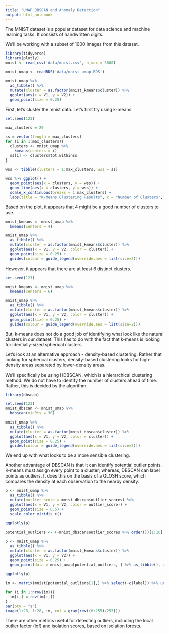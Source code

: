 ```yaml
---
title: "UMAP DBSCAN and Anomaly Detection"
output: html_notebook
---
```


The MNIST dataset is a popular dataset for data science and machine learning tasks. It consists of handwritten digits.

We'll be working with a subset of 1000 images from this dataset.
```r
library(tidyverse)
library(plotly)
mnist <- read_csv('data/mnist.csv', n_max = 5000)
```

```r
mnist_umap <- readRDS('data/mnist_umap.RDS')
```

```r
mnist_umap %>% 
  as_tibble() %>% 
  mutate(cluster = as.factor(mnist_kmeans$cluster)) %>% 
  ggplot(aes(x = V1, y = V2)) +
  geom_point(size = 0.25)
```

First, let's cluster the mnist data. Let's first try using k-means.
```r
set.seed(123)

max_clusters = 20

ss = vector(length = max_clusters)
for (i in 1:max_clusters){
  clusters <- mnist_umap %>%
    kmeans(centers = i) 
  ss[i] <- clusters$tot.withinss
}

wss <- tibble(clusters = 1:max_clusters, wss = ss)

wss %>% ggplot() +
  geom_point(aes(x = clusters, y = wss)) +
  geom_line(aes(x = clusters, y = wss)) +
  scale_x_continuous(breaks = 1:max_clusters) +
  labs(title = "K-Means Clustering Results", x = "Number of Clusters", y = "Within-Cluster Total Sum of Squares")
```

Based on the plot, it appears that 4 might be a good number of clusters to use.
```r
mnist_kmeans <- mnist_umap %>% 
  kmeans(centers = 4)

mnist_umap %>% 
  as_tibble() %>% 
  mutate(cluster = as.factor(mnist_kmeans$cluster)) %>% 
  ggplot(aes(x = V1, y = V2, color = cluster)) +
  geom_point(size = 0.25) +
  guides(colour = guide_legend(override.aes = list(size=2)))
```

However, it appears that there are at least 6 distinct clusters.
```r
set.seed(123)

mnist_kmeans <- mnist_umap %>% 
  kmeans(centers = 6)

mnist_umap %>% 
  as_tibble() %>% 
  mutate(cluster = as.factor(mnist_kmeans$cluster)) %>% 
  ggplot(aes(x = V1, y = V2, color = cluster)) +
  geom_point(size = 0.25) +
  guides(colour = guide_legend(override.aes = list(size=2)))
```

But, k-means does not do a good job of identifying what look like the natural clusters in our dataset. This has to do with the fact that k-means is looking for identially-sized spherical clusters.

Let's look at an alternative approach - density-based clustering. Rather that looking for spherical clusters, density-based clustering looks for high-density areas separated by lower-density areas.

We'll specifically be using HDBSCAN, which is a hierarchical clustering method. We do not have to identify the number of clusters ahead of time. Rather, this is decided by the algorithm.

```r
library(dbscan)

set.seed(123)
mnist_dbscan <- mnist_umap %>% 
  hdbscan(minPts = 30)

mnist_umap %>% 
  as_tibble() %>% 
  mutate(cluster = as.factor(mnist_dbscan$cluster)) %>% 
  ggplot(aes(x = V1, y = V2, color = cluster)) +
  geom_point(size = 0.25) +
  guides(colour = guide_legend(override.aes = list(size=2)))
```
We end up with what looks to be a more sensible clustering.

Another advantage of DBSCAN is that it can identify potential outlier points. K-means must assign every point to a cluster; whereas, DBSCAN can label points as outliers. It does this on the basis of a GLOSH score, which compares the density at each observation to the nearby density.

```r
p <- mnist_umap %>% 
  as_tibble() %>% 
  mutate(outlier_score = mnist_dbscan$outlier_scores) %>% 
  ggplot(aes(x = V1, y = V2, color = outlier_score)) +
  geom_point(size = 0.5) +
  scale_color_viridis_c()

ggplotly(p)
```

```r
potential_outliers <- (-mnist_dbscan$outlier_scores %>% order())[1:10]

p <- mnist_umap %>% 
  as_tibble() %>% 
  mutate(cluster = as.factor(mnist_kmeans$cluster)) %>% 
  ggplot(aes(x = V1, y = V2)) +
  geom_point(size = 0.25) + 
  geom_point(data = mnist_umap[potential_outliers, ] %>% as_tibble(), aes(x = V1, y = V2), fill = 'orange', size = 2, shape = 21)

ggplotly(p)
```

```r
im <- matrix(mnist[potential_outliers[1],] %>% select(-c(label)) %>% unlist(), nrow = 28, byrow = FALSE)

for (i in 1:nrow(im)){
  im[i,] = rev(im[i,])
}
par(pty = "s")
image(1:28, 1:28, im, col = gray(rev((0:255)/255)))
```

There are other metrics useful for detecting outliers, including the local outlier factor (lof) and isolation scores, based on isolation forests.